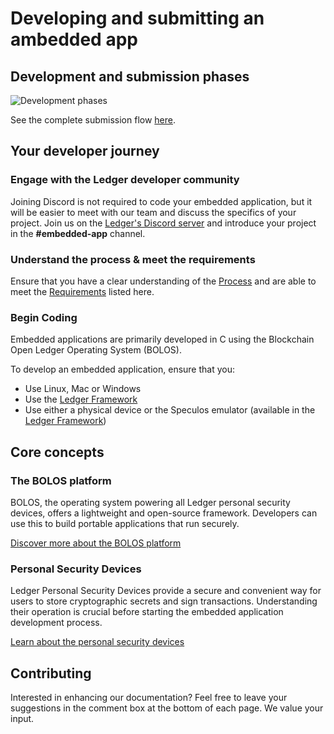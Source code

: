 
# Developing and submitting an ambedded app

## Development and submission phases

<Zoom>
    <img
      alt="Development phases"
      src="/dev-sub-flow.png"
    />
</Zoom>

See the complete submission flow [here](../introduction/release-flow).

## Your developer journey

### Engage with the Ledger developer community

Joining Discord is not required to code your embedded application, but it will be easier to meet with our team and discuss the specifics of your project. Join us on the [Ledger's Discord server](https://developers.ledger.com/discord/) and introduce your project in the **#embedded-app** channel.

### Understand the process & meet the requirements

Ensure that you have a clear understanding of the [Process](../introduction/release-flow) and are able to meet the [Requirements](../submission/requirements) listed here.


### Begin Coding

Embedded applications are primarily developed in C using the Blockchain Open Ledger Operating System (BOLOS).

To develop an embedded application, ensure that you:
- Use Linux, Mac or Windows
- Use the [Ledger Framework](../device-app/quickstart/framework)
- Use either a physical device or the Speculos emulator (available in the [Ledger Framework](../device-app/quickstart/framework))


## Core concepts

### The BOLOS platform

BOLOS, the operating system powering all Ledger personal security devices, offers a lightweight and open-source framework. Developers can use this to build portable applications that run securely.

[Discover more about the BOLOS platform](../bolos)

### Personal Security Devices

Ledger Personal Security Devices provide a secure and convenient way for users to store cryptographic secrets and sign transactions. Understanding their operation is crucial before starting the embedded application development process.

[Learn about the personal security devices](../psd)


## Contributing

Interested in enhancing our documentation? Feel free to leave your suggestions in the comment box at the bottom of each page. We value your input.